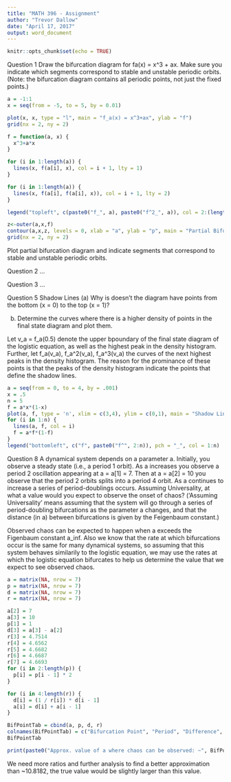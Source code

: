 ```yaml
---
title: "MATH 396 - Assignment"
author: "Trevor Dallow"
date: "April 17, 2017"
output: word_document
---
```


```r
knitr::opts_chunk$set(echo = TRUE)
```

Question 1
Draw the bifurcation diagram for fa(x) = x^3 + ax. Make sure you indicate which segments correspond to stable and unstable periodic orbits. (Note: the bifurcation diagram contains all periodic points, not just the fixed points.)
```r
a = -1:1
x = seq(from = -5, to = 5, by = 0.01)

plot(x, x, type = "l", main = "f_a(x) = x^3+ax", ylab = "f")
grid(nx = 2, ny = 2)

f = function(a, x) {
  x^3+a*x
}

for (i in 1:length(a)) {
  lines(x, f(a[i], x), col = i + 1, lty = 1)
}

for (i in 1:length(a)) {
  lines(x, f(a[i], f(a[i], x)), col = i + 1, lty = 2)
}

legend("topleft", c(paste0("f_", a), paste0("f^2_", a)), col = 2:(length(a) + 1), pch = c("_", "_", "_", "-", "-", "-"), title = "f_a(x)")
```

```r
z<-outer(a,x,f)
contour(a,x,z, levels = 0, xlab = "a", ylab = "p", main = "Partial Bifurcation Diagram")
grid(nx = 2, ny = 2)
```

Plot partial bifurcation diagram and indicate segments that correspond to stable and unstable periodic orbits.

Question 2
...

Question 3
...

Question 5
Shadow Lines
(a) Why is doesn't the diagram have points from the bottom (x = 0) to the top (x = 1)? 

(b) Determine the curves where there is a higher density of points in the final state diagram and plot them. 

Let v_a = f_a(0.5) denote the upper bpoundary of the final state diagram of the logistic equation, as well as the highest peak in the density histogram. Further, let f_a(v_a), f_a^2(v_a), f_a^3(v_a) the curves of the next highest peaks in the density histogram. The reason for the prominance of these points is that the peaks of the density histogram indicate the points that define the shadow lines. 
```r
a = seq(from = 0, to = 4, by = .001)
x = .5
n = 5
f = a*x*(1-x)
plot(a, f, type = 'n', xlim = c(3,4), ylim = c(0,1), main = "Shadow Lines of Logistic Equation")
for (i in 1:n) {
  lines(a, f, col = i)
  f = a*f*(1-f)
}
legend("bottomleft", c("f", paste0("f^", 2:n)), pch = "_", col = 1:n)
```

Question 8
A dynamical system depends on a parameter a. Initially, you observe
a steady state (i.e., a period 1 orbit). As a increases you observe a period 2 oscillation appearing at a = a[1] = 7. Then at a = a[2] = 10 you observe that the period 2 orbits splits into a period 4 orbit. As a continues to increase a series of period-doublings occurs. Assuming Universality, at what a value would you expect to observe the onset of chaos? ('Assuming Universality' means assuming that the system will go through a series of period-doubling bifurcations as the parameter a changes, and that the distance (in a) between bifurcations is given by the Feigenbaum constant.)

Observed chaos can be expected to happen when a exceeds the Figenbaum constant a_inf. Also we know that the rate at which bifurcations occur is the same for many dynamical systems, so assuming that this system behaves similarily to the logistic equation, we may use the rates at which the logistic equation bifurcates to help us determine the value that we expect to see observed chaos.
```r
a = matrix(NA, nrow = 7)
p = matrix(NA, nrow = 7)
d = matrix(NA, nrow = 7)
r = matrix(NA, nrow = 7)

a[2] = 7
a[3] = 10
p[1] = 1
d[3] = a[3] - a[2]
r[3] = 4.7514
r[4] = 4.6562
r[5] = 4.6682
r[6] = 4.6687
r[7] = 4.6693
for (i in 2:length(p)) {
  p[i] = p[i - 1] * 2
}

for (i in 4:length(r)) {
  d[i] = (1 / r[i]) * d[i - 1]
  a[i] = d[i] + a[i - 1]
}

BifPointTab = cbind(a, p, d, r)
colnames(BifPointTab) = c("Bifurcation Point", "Period", "Difference", "Ratio")
BifPointTab

print(paste0("Approx. value of a where chaos can be observed: ~", BifPointTab[7, 1]))
```

We need more ratios and further analysis to find a better approximation than ~10.8182, the true value would be slightly larger than this value.